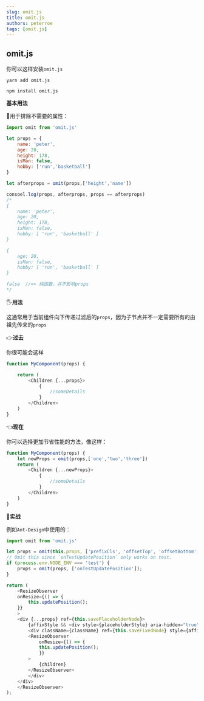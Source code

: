```yaml
---
slug: omit.js
title: omit.js
authors: peterroe
tags: [omit.js]
---
```



## omit.js


你可以这样安装`omit.js`

<Tabs>
<TabItem value="yarn" label="Yarn" default>

```shell
yarn add omit.js
```

</TabItem>
<TabItem value="npm" label="npm">

```shell
npm install omit.js
```

</TabItem>
</Tabs>

**基本用法**

:dolphin:用于排除不需要的属性：

```js
import omit from 'omit.js'

let props = {
    name: 'peter',
    age: 20,
    height: 178,
    isMan: false,
    hobby: ['run','basketball']
}

let afterprops = omit(props,['height','name']) 

consoel.log(props, afterprops, props == afterprops)
/*
{
    name: 'peter',
    age: 20,
    height: 178,
    isMan: false,
    hobby: [ 'run', 'basketball' ]
}

{ 
    age: 20, 
    isMan: false, 
    hobby: [ 'run', 'basketball' ]
} 

false  //=> 纯函数，并不影响props
*/
```

:raised_hand_with_fingers_splayed:**用法**

这通常用于当前组件向下传递过滤后的`props`，因为子节点并不一定需要所有的由祖先传来的`props`

:point_right:**过去**

你很可能会这样

```js
function MyComponent(props) {

    return (
        <Children {...props}>
            {
                //someDetails
            }
        </Children>
    )
}
```

:point_left:**现在**

你可以选择更加节省性能的方法，像这样：

```js
function MyComponent(props) {
    let newProps = omit(props,['one','two','three'])
    return (
        <Children {...newProps}>
            {
                //someDetails
            }
        </Children>
    )
}
```

:dart:**实战**

例如`Ant-Design`中使用的：

```js title="components/affix/index.tsx" {3,6,15}
import omit from 'omit.js'

let props = omit(this.props, ['prefixCls', 'offsetTop', 'offsetBottom', 'target', 'onChange']);
// Omit this since `onTestUpdatePosition` only works on test.
if (process.env.NODE_ENV === 'test') {
    props = omit(props, ['onTestUpdatePosition']);
}

return (
    <ResizeObserver
    onResize={() => {
        this.updatePosition();
    }}
    >
    <div {...props} ref={this.savePlaceholderNode}>
        {affixStyle && <div style={placeholderStyle} aria-hidden="true" />}
        <div className={className} ref={this.saveFixedNode} style={affixStyle}>
        <ResizeObserver
            onResize={() => {
            this.updatePosition();
            }}
        >
            {children}
        </ResizeObserver>
        </div>
    </div>
    </ResizeObserver>
);
```
